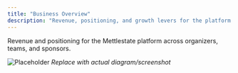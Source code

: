 ```yaml
---
title: "Business Overview"
description: "Revenue, positioning, and growth levers for the platform."
---
```


Revenue and positioning for the Mettlestate platform across organizers, teams, and sponsors.

![Placeholder](/images/screenshots/business-overview.png)
*Replace with actual diagram/screenshot*



